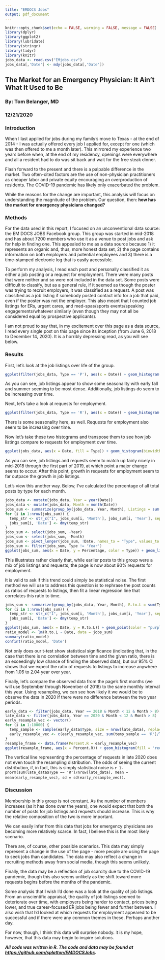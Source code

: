 ```yaml
---
title: "EMDOCS Jobs"
output: pdf_document
---
```


```r
knitr::opts_chunk$set(echo = FALSE, warning = FALSE, message = FALSE)
library(dplyr)
library(ggplot2)
library(lubridate)
library(stringr)
library(tidyr)
library(knitr)
jobs_data <- read.csv("EMjobs.csv")
jobs_data[,'Date'] <- mdy(jobs_data[,'Date'])
```

## The Market for an Emergency Physician: It Ain't What It Used to Be
### By: Tom Belanger, MD
### 12/21/2020
  
### Introduction

When I last applied for jobs during my family's move to Texas - at the end of 2014 - I was actually offered every job I applied for, except for one (which was then offered to me a month later). This mirrored my experience two years before when, at the end of my residency, openings were everywhere and all a resident had to do was sit back and wait for the free steak dinner.  
  
Flash forward to the present and there is a palpable difference in the market. Two often-cited factors are the use of non-physician practitioners as cheaper labor and private equity encouraging an overproduction of residents. The COVID-19 pandemic has likely only exacerbated the problem.  
  
While the reasons for the change are important, this analysis will focus on understanding the magnitude of the problem. Our question, then: **how has the market for emergency physicians changed?**

### Methods
  
For the data used in this report, I focused on an unconventional data source: the EM DOCS JOBS Facebook group. This group was started in mid-2018 and has about 7200 members who use it as a venue to post jobs and ask for help in finding one. This appealed to me as a data source because 1) it represents an organic and, thus, more honest data set, 2) the page contains information on both employers and potential employees and 3) there is a time-stamped electronic log that is easily accessible.  
  
To perform my analysis, I read each post and personally classified it as either a job posting or a request for employment. There were many posts that were neither and so were not included in the data set. Some posts were difficult to classify, but as a general rule, if it seemed as though the poster was trying to recruit employers, it was classified as a request. A post was classified as a job listing if somebody posted contact info for a job that paid, even if the poster was not the employer. This also meant that I counted job listings for ERs, urgent cares, and med-spas/sports events/speaking engagements/whatever similarly (even though they may not all be considered equal by prospective applicants).  
  
I am not proud to say that, in my excitement over this page as a data source, I read every single post on this page since its inception (from June 6, 2018 to December 14, 2020). It is a horribly depressing read, as you will see below.  

### Results

First, let's look at the job listings over life of the group.  
  
```r
ggplot(filter(jobs_data, Type == 'P'), aes(x = Date)) + geom_histogram(binwidth = 20, position = "dodge", alpha = 0.7, fill = "navy") + ylab("Number of Posts") + ggtitle("Job Listings over Time")
```
  
As you can see, job listings appear to show some seasonality with early fall and summer seeming to be most dense. Additionally, job listings do seem to be increasing over time.  
  
Next, let's take a look at requests for employment.  
  
```r
ggplot(filter(jobs_data, Type == 'R'), aes(x = Date)) + geom_histogram(binwidth = 20, position = "dodge", alpha = 0.7, fill = "red") + ylab("Number of Posts") + ggtitle("Employment Requests over Time")
```
  
There is some seasonality here, as well. Requests for employment also seem to be increasing over time.  
  
Now let's take these two histograms and transpose them to see how job listings compare to requests for employment over time.  
  
  

```r
ggplot(jobs_data, aes(x = Date, fill = Type)) + geom_histogram(binwidth = 20, alpha = 0.7, position = "identity") + scale_fill_manual(values = c("navy", "red"), name = "Post Type", labels = c("Listings", "Requests")) + ylab("Number of Posts") + ggtitle("Total EM DOCS JOBS Posts by Type")
```
  
As you can see, job listings and requests seem to match up fairly nicely in mid-2018 through the first part of 2019, at which point a major change seems to occur. After this point, growth in requests for employment seem to far outpace the growth in job listings.  
  
Let's view this another way. Below, I've calculated the percentage of all total posts by type for each month.  
  
```r
jobs_data <- mutate(jobs_data, Year = year(Date))
jobs_data <- mutate(jobs_data, Month = month(Date))
jobs_sum <- summarize(group_by(jobs_data, Year, Month), Listings = sum(Type == 'P')/n(), Requests = sum(Type =='R')/n())
for (i in 1:nrow(jobs_sum)) {
  temp_str <- str_c("1", jobs_sum[i, 'Month'], jobs_sum[i, 'Year'], sep = " ")
  jobs_sum[i, 'Date'] <- dmy(temp_str)
}
jobs_sum <- select(jobs_sum, -Year)
jobs_sum <- select(jobs_sum, -Month)
jobs_sum <- pivot_longer(jobs_sum, !Date, names_to = "Type", values_to = "Percentage")
jobs_sum <- filter(jobs_sum, Type != 'Year')
ggplot(jobs_sum, aes(x = Date, y = Percentage, color = Type)) + geom_line(size = 2, alpha = 0.7) + scale_color_manual(values = c("navy", "red"), name = "Post Type", labels = c("Listings", "Requests")) + ggtitle("Proportional Posting Types over Time")
```
  
This illustrates rather clearly that, while earlier posts to this group were a mix of job listings and requests, the page is now about 90% requests for employment.  
  
It is valid to ask if this trend could simply be statistical noise. The first method we will use to address this question is to rephrase the post counts as ratios of requests to listings, then fit a linear regression line that correlates this ratio to time.  
  
```r
jobs_sum <- summarize(group_by(jobs_data, Year, Month), R.to.L = sum(Type == 'R')/(n()-sum(Type == 'R')))
for (i in 1:nrow(jobs_sum)) {
  temp_str <- str_c("1", jobs_sum[i, 'Month'], jobs_sum[i, 'Year'], sep = " ")
  jobs_sum[i, 'Date'] <- dmy(temp_str)
}
ggplot(jobs_sum, aes(x = Date, y = R.to.L)) + geom_point(color = "purple", alpha = 0.4) + geom_smooth(color = "red", alpha = 0.8, method = "lm") + ggtitle("Ratio of Requests to Listings over Time") + ylab("Requests/Listings Ratio")
ratio_model <- lm(R.to.L ~ Date, data = jobs_sum)
summary(ratio_model)
confint(ratio_model, 'Date')
```
  
Not only does our t-test show statistical significance (indicating that, in the case that there is no correlation between time and the given ratio, there is an exceedingly low chance of finding the observed data), but our 95% CI shows that we expect the ratio of requests to listings to increase anywhere from 1.06 to 2.04 year over year.  
  
Finally, let's compare the observed data from the page's first months (we will use September through November of 2018) to the same monthly interval this year. Using resampling, we can see how likely it we would be to observe the data in 2020 if there were no difference between the two year periods.  
  
```r
early_data <- filter(jobs_data, Year == 2018 & Month < 12 & Month > 8)
late_data <- filter(jobs_data, Year == 2020 & Month < 12 & Month > 8)
early_resample_vec <- vector()
for (i in 1:10000) {
  temp_sample <- sample(early_data$Type, size = nrow(late_data), replace = TRUE)
  early_resample_vec <- c(early_resample_vec, sum(temp_sample == 'R')/length(temp_sample))
}
resample_frame <- data.frame(Percent.R = early_resample_vec)
ggplot(resample_frame, aes(x = Percent.R)) + geom_histogram(fill = 'red', alpha = 0.7) + geom_vline(xintercept = sum(late_data$Type == 'R')/nrow(late_data), size = 2) + xlab("Percent Requests") + ggtitle("Resampling Distribution of Early Posts") + geom_text(aes(x = sum(late_data$Type == 'R')/nrow(late_data) - 0.01, y = 500, label = "2020 Data"), angle = 90)
```
  
The vertical line representing the percentage of requests in late 2020 does not even touch the resampling distribution. The odds of seeing the current distribution, if, in fact, this is simply statistical noise is `r 1-pnorm(sum(late_data$Type == 'R')/nrow(late_data), mean = mean(early_resample_vec), sd = sd(early_resample_vec))`.   
  
### Discussion
  
Membership in this group is not constant. As the number of members increases (as it has done over the years), one would expect that both the number of posts for job listings and requests should increase. This is why the relative composition of the two is more important.  
  
We can easily infer from this data that jobs for emergency physicians are becoming more relatively scarce. In fact, I believe this is the most likely scenario.  
  
There are, of course, other possible scenarios. This data may simply represent a change in the use of the page - more people are using the page to seek jobs than candidates. The data may also reflect a change in recruiting methods away from social media, though this seems unlikely.  
  
Finally, the data may be a reflection of job scarcity due to the COVID-19 pandemic, though this also seems unlikely as the shift toward more requests begins before the months of the pandemic.  
  
Some analysis that I wish I'd done was a look at the quality of job listings. From an unscientific appraisal, the quality of job listings seemed to deteriorate over time, with employers being harder to contact, prices being lower, and true career-focused ER jobs being fewer and further between. I also wish that I'd looked at which requests for employment appeared to be successful and if there were any common themes in these. Perhaps another day.  
  
For now, though, I think this data will surprise nobody. It is my hope, however, that this data may begin to inspire solutions.  
  
  
***All code was written in R. The code and data may be found at [https://github.com/splatton/EMDOCSJobs](https://github.com/splatton/EMDOCSJobs).***  
